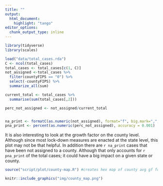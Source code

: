 ```yaml
---
title: ""
output:
  html_document:
    highlight: "tango"
editor_options: 
  chunk_output_type: inline
---
```


```r
library(tidyverse)
library(scales)
```


```r
load("data/total_cases.rda")
C <- ncol(total_cases)
total_cases <- total_cases[c(1, C)]
not_assigned <-total_cases %>% 
  filter(countyFIPS == "0") %>%
  select(-countyFIPS) %>%
  summarize_all(sum) 

current_total <- total_cases %>% 
  summarise(sum(total_cases[,2]))

perc_not_assigned <- not_assigned/current_total


na_print <- formatC(as.numeric(not_assigned), format="f", big.mark=",", digits=0)
pna_print <- percent(as.numeric(perc_not_assigned), accuracy = 0.001)
```

It is also interesting to look at the growth factor on the county level.  Although since most lock-down measures are enacted at the state level, this plot may not be that helpful.  In addition there are `r na_print` cases that have been not assigned to a county.  Although that only accounts for `r pna_print` of the total cases; it could have a big impact on a given state or county.  

```r
source("script/plot/county-map.R") #creates hex map of county avg gf for past n day

```



```r

knitr::include_graphics("img/county_map.png")
```